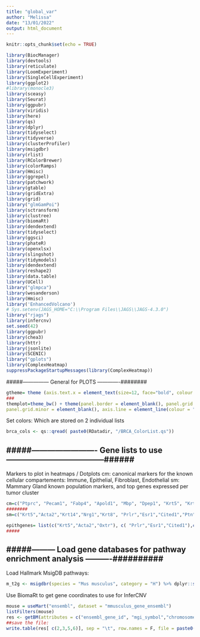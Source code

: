 ```yaml
---
title: "global_var"
author: "Melissa"
date: "13/01/2022"
output: html_document
---
```


```r
knitr::opts_chunk$set(echo = TRUE)
```


```r
library(BiocManager)
library(devtools)
library(reticulate)
library(LoomExperiment)
library(SingleCellExperiment)
library(ggplot2)
#library(monocle3)
library(sceasy)
library(Seurat)
library(ggpubr)
library(viridis)
library(here)
library(qs)
library(dplyr)
library(tidyselect)
library(tidyverse)
library(clusterProfiler)
library(msigdbr)
library(rlist)
library(RColorBrewer)
library(colorRamps)
library(Hmisc)
library(ggrepel)
library(patchwork)
library(gtable)
library(gridExtra)
library(grid)
library("glmGamPoi")
library(sctransform)
library(clustree)
library(biomaRt)
library(dendextend)
library(tidyselect)
library(ggsci)
library(phateR)
library(openxlsx)
library(slingshot)
library(tidymodels)
library(dendextend)
library(reshape2)
library(data.table)
library(UCell)
library("glmpca")
library(wesanderson)
library(Hmisc) 
library('EnhancedVolcano')
# Sys.setenv(JAGS_HOME="C:\\Program Files\\JAGS\\JAGS-4.3.0")
library("rjags")
library(infercnv)
set.seed(42)
library(ggpubr)
library(chea3)
library(httr)
library(jsonlite)
library(SCENIC)
library("gplots")
library(ComplexHeatmap)
suppressPackageStartupMessages(library(ComplexHeatmap))
```

#####--------------- General for PLOTS -------------########

```r
gtheme= theme (axis.text.x = element_text(size=12, face="bold", colour = "black", angle = 0, hjust = 0.5),axis.text.y = element_text(size=12, face="bold", colour = "black"),legend.text = element_text(face = "bold", size = 12),text=element_text(size=14, face="bold", colour = "black"))
###
themplot=theme_bw() + theme(panel.border = element_blank(), panel.grid.major = element_blank(),
panel.grid.minor = element_blank(), axis.line = element_line(colour = "black"),axis.ticks.x=element_blank())
```




Set colors: Which are stored on 2 individual lists
```r
brca_cols <- qs::qread( paste0(RDatadir, "/BRCA_ColorList.qs"))
```

#####------------------------- Gene lists to use --------------------------------------######
------------------------------------------------------------------------------------------------


Markers to plot in heatmaps / Dotplots
cm: canonical  markers for the known cellular compartements: Immune, Epithelial, Fibroblast, Endothelial
sm: Mammary Gland known population markers, and top genes expressed per tumor cluster
```r
cm=c("Ptprc", "Pecam1", "Fabp4", "Apold1", "Mbp", "Dpep1", "Krt5", "Krt8", "Elf5", "Col3a1","Lum")
########
sm=c("Krt5","Acta2","Krt14","Nrg1","Krt8", "Prlr","Esr1","Cited1","Ptn", "Aldh1a3", "Cd14","Kit","Lurap1l","Elf5","Lalba","Csn2","Wap","Glycam1","Csn1s1","Csn3","Wfdc18", "Mfge8","Gjb4", "Lgals7","Cdkn2a", "Cdkn2b","Cdkn2c","Met","Capza2","Tes","Il33","Gm26917", "Lars2","Mki67", "Fos","Jun","Egr1","Cav1","Sparc","Sparcl1", "Spp1","Ptgs2", "Xist","Meis2","Clu","Cytl1","Apod","Mgp","Odc1","Dcn","S100a4")

epithgenes= list(c("Krt5","Acta2","Oxtr"), c( "Prlr","Esr1","Cited1"),c("Kit","Cd14","Aldh1a3"),c("Krt8","Krt18","Krt14"),c("Fcgbp","Lurap1l","Elf5" ),c( "Glycam1","Csn2","Wap","Lalba"), c( "Lgals7","Cdkn2a","Xist"))
#####
```


#####--------- Load gene databases for pathway enrichment analysis ----------##########
------------------------------------------------------------------------------------------------


Load Hallmark MsigDB pathways:
```r
m_t2g <- msigdbr(species = "Mus musculus", category = "H") %>% dplyr::select(gs_name, gene_symbol) %>% as.data.frame()
```


Use BiomaRt to get gene coordinates to use for InferCNV
```r
mouse = useMart("ensembl", dataset = "mmusculus_gene_ensembl")
listFilters(mouse)
res <- getBM(attributes = c("ensembl_gene_id", "mgi_symbol","chromosome_name",'strand','transcript_start','transcript_end'), mart = mouse )#,values = genes
##save the file:
write.table(res[ c(2,3,5,6)], sep = "\t", row.names = F, file = paste0(RDatadir, "/GeneOrderingFile.txt"))
```
